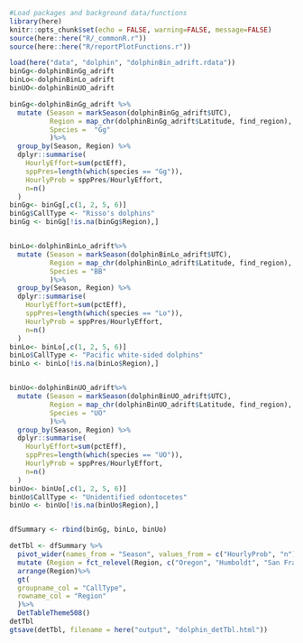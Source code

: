 
```r
#Load packages and background data/functions
library(here)
knitr::opts_chunk$set(echo = FALSE, warning=FALSE, message=FALSE)
source(here::here("R/_commonR.r"))
source(here::here("R/reportPlotFunctions.r"))
```

```r
load(here("data", "dolphin", "dolphinBin_adrift.rdata"))
binGg<-dolphinBinGg_adrift
binLo<-dolphinBinLo_adrift
binUO<-dolphinBinUO_adrift

binGg<-dolphinBinGg_adrift %>%
  mutate (Season = markSeason(dolphinBinGg_adrift$UTC),
          Region = map_chr(dolphinBinGg_adrift$Latitude, find_region),
          Species =  "Gg"
          )%>%
  group_by(Season, Region) %>%
  dplyr::summarise(
    HourlyEffort=sum(pctEff),
    sppPres=length(which(species == "Gg")),
    HourlyProb = sppPres/HourlyEffort,
    n=n()
  )
binGg<- binGg[,c(1, 2, 5, 6)]
binGg$CallType <- "Risso's dolphins"
binGg <- binGg[!is.na(binGg$Region),]


binLo<-dolphinBinLo_adrift%>%
  mutate (Season = markSeason(dolphinBinLo_adrift$UTC),
          Region = map_chr(dolphinBinLo_adrift$Latitude, find_region),
          Species = "BB"
          )%>%
  group_by(Season, Region) %>%
  dplyr::summarise(
    HourlyEffort=sum(pctEff),
    sppPres=length(which(species == "Lo")),
    HourlyProb = sppPres/HourlyEffort,
    n=n()
  )
binLo<- binLo[,c(1, 2, 5, 6)]
binLo$CallType <- "Pacific white-sided dolphins"
binLo <- binLo[!is.na(binLo$Region),]


binUo<-dolphinBinUO_adrift%>%
  mutate (Season = markSeason(dolphinBinUO_adrift$UTC),
          Region = map_chr(dolphinBinUO_adrift$Latitude, find_region),
          Species = "UO"
          )%>%
  group_by(Season, Region) %>%
  dplyr::summarise(
    HourlyEffort=sum(pctEff),
    sppPres=length(which(species == "UO")),
    HourlyProb = sppPres/HourlyEffort,
    n=n()
  )
binUo<- binUo[,c(1, 2, 5, 6)]
binUo$CallType <- "Unidentified odontocetes"
binUo <- binUo[!is.na(binUo$Region),]


dfSummary <- rbind(binGg, binLo, binUo)

detTbl <- dfSummary %>%
  pivot_wider(names_from = "Season", values_from = c("HourlyProb", "n"))%>%
  mutate (Region = fct_relevel(Region, c("Oregon", "Humboldt", "San Francisco", "Morro Bay")))%>%
  arrange(Region)%>%
  gt(
  groupname_col = "CallType",
  rowname_col = "Region"
  )%>%
  DetTableTheme508()
detTbl
gtsave(detTbl, filename = here("output", "dolphin_detTbl.html"))
```
